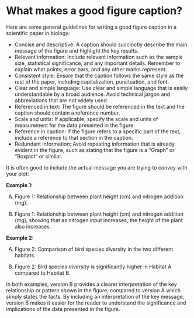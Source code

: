 # What makes a good figure caption?

Here are some general guidelines for writing a good figure caption in a scientific paper in biology:

* Concise and descriptive: A caption should succinctly describe the main message of the figure and highlight the key results.
* Relevant information: Include relevant information such as the sample size, statistical significance, and any important details. Remember to explain what points, error bars, and any other marks represent.
* Consistent style: Ensure that the caption follows the same style as the rest of the paper, including capitalization, punctuation, and font.
* Clear and simple language: Use clear and simple language that is easily understandable by a broad audience. Avoid technical jargon and abbreviations that are not widely used.
* Referenced in text: The figure should be referenced in the text and the caption should contain a reference number.
* Scale and units: If applicable, specify the scale and units of measurement for the data presented in the figure.
* Reference in caption: If the figure refers to a specific part of the text, include a reference to that section in the caption.
* Redundant information: Avoid repeating information that is already evident in the figure, such as stating that the figure is a "Graph" or "Boxplot" or similar.


It is often good to include the actual message you are trying to convey with your plot:

**Example 1:**

A) Figure 1: Relationship between plant height (cm) and nitrogen addition (mg).

B) Figure 1: Relationship between plant height (cm) and nitrogen addition (mg), showing that as nitrogen input increases, the height of the plant also increases.

**Example 2:**

A) Figure 2: Comparison of bird species diversity in the two different habitats.

B) Figure 2: Bird species diversity is significantly higher in Habitat A compared to Habitat B.

In both examples, version B provides a clearer interpretation of the key relationship or pattern shown in the figure, compared to version A which simply states the facts. By including an interpretation of the key message, version B makes it easier for the reader to understand the significance and implications of the data presented in the figure.



